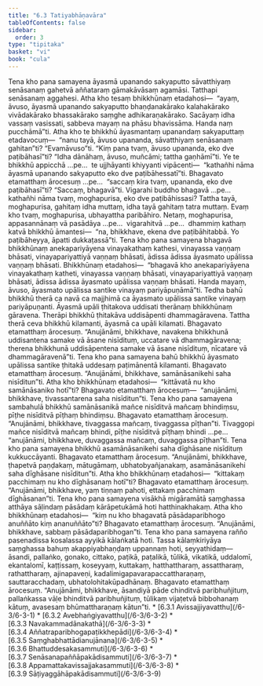 ```yaml
---
title: "6.3 Tatiyabhāṇavāra"
tableOfContents: false
sidebar:
  order: 3
type: "tipitaka"
basket: "vi"
book: "cula"
---
```



<DynamicBreadcrumb />

<Division number="319" book="cula">

<Paragraph number="1376" book="cula">
Tena kho pana samayena āyasmā upanando sakyaputto sāvatthiyaṃ senāsanaṃ gahetvā aññataraṃ gāmakāvāsaṃ agamāsi. Tatthapi senāsanaṃ aggahesi. Atha kho tesaṃ bhikkhūnaṃ etadahosi—  “ayaṃ, āvuso, āyasmā upanando sakyaputto bhaṇḍanakārako kalahakārako vivādakārako bhassakārako saṃghe adhikaraṇakārako. Sacāyaṃ idha vassaṃ vasissati, sabbeva mayaṃ na phāsu bhavissāma. Handa naṃ pucchāmā”ti. Atha kho te bhikkhū āyasmantaṃ upanandaṃ sakyaputtaṃ etadavocuṃ—  “nanu tayā, āvuso upananda, sāvatthiyaṃ senāsanaṃ gahitan”ti? “Evamāvuso”ti. “Kiṃ pana tvaṃ, āvuso upananda, eko dve paṭibāhasī”ti? “Idha dānāhaṃ, āvuso, muñcāmi; tattha gaṇhāmī”ti.


</Paragraph>

<Paragraph number="1377" book="cula">
Ye te bhikkhū appicchā …pe…  te ujjhāyanti khiyyanti vipācenti—  “kathañhi nāma āyasmā upanando sakyaputto eko dve paṭibāhessatī”ti. Bhagavato etamatthaṃ ārocesuṃ …pe…  “saccaṃ kira tvaṃ, upananda, eko dve paṭibāhasī”ti? “Saccaṃ, bhagavā”ti. Vigarahi buddho bhagavā …pe…  kathañhi nāma tvaṃ, moghapurisa, eko dve paṭibāhissasi? Tattha tayā, moghapurisa, gahitaṃ idha muttaṃ, idha tayā gahitaṃ tatra muttaṃ. Evaṃ kho tvaṃ, moghapurisa, ubhayattha paribāhiro. Netaṃ, moghapurisa, appasannānaṃ vā pasādāya …pe…  vigarahitvā …pe…  dhammiṃ kathaṃ katvā bhikkhū āmantesi—  “na, bhikkhave, ekena dve paṭibāhitabbā. Yo paṭibāheyya, āpatti dukkaṭassā”ti.


</Paragraph>

</Division>
<Division number="320" book="cula">

<Paragraph number="1378" book="cula">
Tena kho pana samayena bhagavā bhikkhūnaṃ anekapariyāyena vinayakathaṃ kathesi, vinayassa vaṇṇaṃ bhāsati, vinayapariyattiyā vaṇṇaṃ bhāsati, ādissa ādissa āyasmato upālissa vaṇṇaṃ bhāsati. Bhikkhūnaṃ etadahosi—  “bhagavā kho anekapariyāyena vinayakathaṃ katheti, vinayassa vaṇṇaṃ bhāsati, vinayapariyattiyā vaṇṇaṃ bhāsati, ādissa ādissa āyasmato upālissa vaṇṇaṃ bhāsati. Handa mayaṃ, āvuso, āyasmato upālissa santike vinayaṃ pariyāpuṇāmā”ti. Tedha bahū bhikkhū therā ca navā ca majjhimā ca āyasmato upālissa santike vinayaṃ pariyāpuṇanti. Āyasmā upāli ṭhitakova uddisati therānaṃ bhikkhūnaṃ gāravena. Therāpi bhikkhū ṭhitakāva uddisāpenti dhammagāravena. Tattha therā ceva bhikkhū kilamanti, āyasmā ca upāli kilamati. Bhagavato etamatthaṃ ārocesuṃ. “Anujānāmi, bhikkhave, navakena bhikkhunā uddisantena samake vā āsane nisīdituṃ, uccatare vā dhammagāravena; therena bhikkhunā uddisāpentena samake vā āsane nisīdituṃ, nīcatare vā dhammagāravenā”ti.


</Paragraph>

<Paragraph number="1379" book="cula">
Tena kho pana samayena bahū bhikkhū āyasmato upālissa santike ṭhitakā uddesaṃ paṭimānentā kilamanti. Bhagavato etamatthaṃ ārocesuṃ. “Anujānāmi, bhikkhave, samānāsanikehi saha nisīditun”ti. Atha kho bhikkhūnaṃ etadahosi—  “kittāvatā nu kho samānāsaniko hotī”ti? Bhagavato etamatthaṃ ārocesuṃ—  “anujānāmi, bhikkhave, tivassantarena saha nisīditun”ti.


</Paragraph>

<Paragraph number="1380" book="cula">
Tena kho pana samayena sambahulā bhikkhū samānāsanikā mañce nisīditvā mañcaṃ bhindiṃsu, pīṭhe nisīditvā pīṭhaṃ bhindiṃsu. Bhagavato etamatthaṃ ārocesuṃ. “Anujānāmi, bhikkhave, tivaggassa mañcaṃ, tivaggassa pīṭhan”ti. Tivaggopi mañce nisīditvā mañcaṃ bhindi, pīṭhe nisīditvā pīṭhaṃ bhindi …pe…  “anujānāmi, bhikkhave, duvaggassa mañcaṃ, duvaggassa pīṭhan”ti.


</Paragraph>

<Paragraph number="1381" book="cula">
Tena kho pana samayena bhikkhū asamānāsanikehi saha dīghāsane nisīdituṃ kukkuccāyanti. Bhagavato etamatthaṃ ārocesuṃ. “Anujānāmi, bhikkhave, ṭhapetvā paṇḍakaṃ, mātugāmaṃ, ubhatobyañjanakaṃ, asamānāsanikehi saha dīghāsane nisīditun”ti. Atha kho bhikkhūnaṃ etadahosi—  “kittakaṃ pacchimaṃ nu kho dīghāsanaṃ hotī”ti? Bhagavato etamatthaṃ ārocesuṃ. “Anujānāmi, bhikkhave, yaṃ tiṇṇaṃ pahoti, ettakaṃ pacchimaṃ dīghāsanan”ti.


</Paragraph>

<Paragraph number="1382" book="cula">
Tena kho pana samayena visākhā migāramātā saṃghassa atthāya sāḷindaṃ pāsādaṃ kārāpetukāmā hoti hatthinakhakaṃ. Atha kho bhikkhūnaṃ etadahosi—  “kiṃ nu kho bhagavatā pāsādaparibhogo anuññāto kiṃ ananuññāto”ti? Bhagavato etamatthaṃ ārocesuṃ. “Anujānāmi, bhikkhave, sabbaṃ pāsādaparibhogan”ti.


</Paragraph>

<Paragraph number="1383" book="cula">
Tena kho pana samayena rañño pasenadissa kosalassa ayyikā kālaṅkatā hoti. Tassa kālaṃkiriyāya saṃghassa bahuṃ akappiyabhaṇḍaṃ uppannaṃ hoti, seyyathidaṃ—  āsandi, pallaṅko, gonako, cittako, paṭikā, paṭalikā, tūlikā, vikatikā, uddalomī, ekantalomī, kaṭṭissaṃ, koseyyaṃ, kuttakaṃ, hatthattharaṃ, assattharaṃ, rathattharaṃ, ajinapaveṇi, kadalimigapavarapaccattharaṇaṃ, sauttaracchadaṃ, ubhatolohitakūpadhānaṃ. Bhagavato etamatthaṃ ārocesuṃ. “Anujānāmi, bhikkhave, āsandiyā pāde chinditvā paribhuñjituṃ, pallaṅkassa vāḷe bhinditvā paribhuñjituṃ, tūlikaṃ vijaṭetvā bibbohanaṃ kātuṃ, avasesaṃ bhūmattharaṇaṃ kātun”ti.

</Paragraph>
</Division>

<TableOfContents book="cula" section="6.3">
* [6.3.1 Avissajjiyavatthu](/6-3/6-3-1)
* [6.3.2 Avebhaṅgiyavatthu](/6-3/6-3-2)
* [6.3.3 Navakammadānakathā](/6-3/6-3-3)
* [6.3.4 Aññatraparibhogapaṭikkhepādi](/6-3/6-3-4)
* [6.3.5 Saṃghabhattādianujānana](/6-3/6-3-5)
* [6.3.6 Bhattuddesakasammuti](/6-3/6-3-6)
* [6.3.7 Senāsanapaññāpakādisammuti](/6-3/6-3-7)
* [6.3.8 Appamattakavissajjakasammuti](/6-3/6-3-8)
* [6.3.9 Sāṭiyaggāhāpakādisammuti](/6-3/6-3-9)
</TableOfContents>